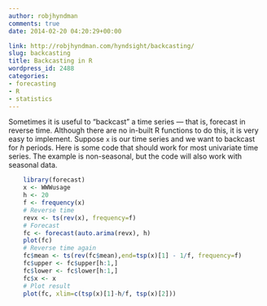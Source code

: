 ```yaml
---
author: robjhyndman
comments: true
date: 2014-02-20 04:20:29+00:00

link: http://robjhyndman.com/hyndsight/backcasting/
slug: backcasting
title: Backcasting in R
wordpress_id: 2488
categories:
- forecasting
- R
- statistics
---
```


Sometimes it is useful to "backcast" a time series --- that is, forecast in reverse time. Although there are no in-built R functions to do this, it is very easy to implement. Suppose `x` is our time series and we want to backcast for $h$ periods. Here is some code that should work for most univariate time series. The example is non-seasonal, but the code will also work with seasonal data.<!-- more -->

```r
    library(forecast)
    x <- WWWusage
    h <- 20
    f <- frequency(x)
    # Reverse time
    revx <- ts(rev(x), frequency=f)
    # Forecast
    fc <- forecast(auto.arima(revx), h)
    plot(fc)
    # Reverse time again
    fc$mean <- ts(rev(fc$mean),end=tsp(x)[1] - 1/f, frequency=f)
    fc$upper <- fc$upper[h:1,]
    fc$lower <- fc$lower[h:1,]
    fc$x <- x
    # Plot result
    plot(fc, xlim=c(tsp(x)[1]-h/f, tsp(x)[2]))
```
